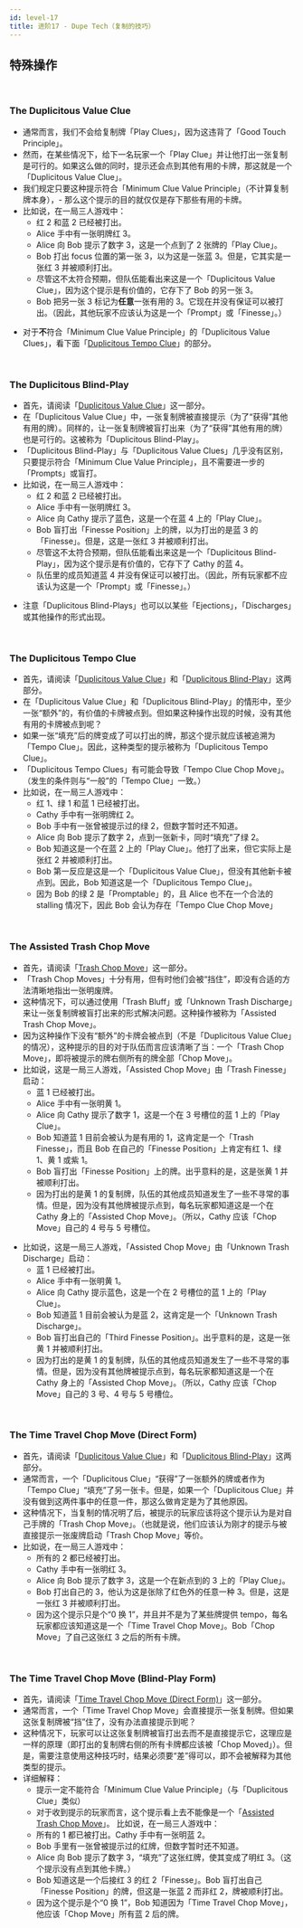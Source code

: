 ```yaml
---
id: level-17
title: 进阶17 - Dupe Tech（复制的技巧）
---
```



## 特殊操作

<br />

### The Duplicitous Value Clue

- 通常而言，我们不会给复制牌「Play Clues」，因为这违背了「Good Touch Principle」。
- 然而，在某些情况下，给下一名玩家一个「Play Clue」并让他打出一张复制是可行的。如果这么做的同时，提示还会点到其他有用的卡牌，那这就是一个「Duplicitous Value Clue」。
- 我们规定只要这种提示符合「Minimum Clue Value Principle」（不计算复制牌本身），- 那么这个提示的目的就仅仅是存下那些有用的卡牌。
- 比如说，在一局三人游戏中：
  - 红 2 和蓝 2 已经被打出。
  - Alice 手中有一张明牌红 3。
  - Alice 向 Bob 提示了数字 3，这是一个点到了 2 张牌的「Play Clue」。
  - Bob 打出 focus 位置的第一张 3，以为这是一张蓝 3。但是，它其实是一张红 3 并被顺利打出。
  - 尽管这不太符合预期，但队伍能看出来这是一个「Duplicitous Value Clue」，因为这个提示是有价值的，它存下了 Bob 的另一张 3。
  - Bob 把另一张 3 标记为**任意**一张有用的 3。它现在并没有保证可以被打出。（因此，其他玩家不应该认为这是一个「Prompt」或「Finesse」。）

<DuplicitousValueClue />

- 对于**不**符合「Minimum Clue Value Principle」的「Duplicitous Value Clues」，看下面「[Duplicitous Tempo Clue](#the-duplicitous-tempo-clue)」的部分。

<br />

### The Duplicitous Blind-Play

- 首先，请阅读「[Duplicitous Value Clue](#the-duplicitous-value-clue)」这一部分。
- 在「Duplicitous Value Clue」中，一张复制牌被直接提示（为了“获得”其他有用的牌）。同样的，让一张复制牌被盲打出来（为了“获得”其他有用的牌）也是可行的。这被称为「Duplicitous Blind-Play」。
- 「Duplicitous Blind-Play」与「Duplicitous Value Clues」几乎没有区别，只要提示符合「Minimum Clue Value Principle」，且不需要进一步的「Prompts」或盲打。
- 比如说，在一局三人游戏中：
  - 红 2 和蓝 2 已经被打出。
  - Alice 手中有一张明牌红 3。
  - Alice 向 Cathy 提示了蓝色，这是一个在蓝 4 上的「Play Clue」。
  - Bob 盲打出「Finesse Position」上的牌，以为打出的是蓝 3 的「Finesse」。但是，这是一张红 3 并被顺利打出。
  - 尽管这不太符合预期，但队伍能看出来这是一个「Duplicitous Blind-Play」，因为这个提示是有价值的，它存下了 Cathy 的蓝 4。
  - 队伍里的成员知道蓝 4 并没有保证可以被打出。（因此，所有玩家都不应该认为这是一个「Prompt」或「Finesse」。）

<DuplicitousBlindPlay />

- 注意「Duplicitous Blind-Plays」也可以以某些「Ejections」，「Discharges」或其他操作的形式出现。

<br />

### The Duplicitous Tempo Clue

- 首先，请阅读「[Duplicitous Value Clue](#the-duplicitous-value-clue)」和「[Duplicitous Blind-Play](#the-duplicitous-blind-play)」这两部分。
- 在「Duplicitous Value Clue」和「Duplicitous Blind-Play」的情形中，至少一张“额外”的，有价值的卡牌被点到。但如果这种操作出现的时候，没有其他有用的卡牌被点到呢？
- 如果一张“填充”后的牌变成了可以打出的牌，那这个提示就应该被追溯为「Tempo Clue」。因此，这种类型的提示被称为「Duplicitous Tempo Clue」。
- 「Duplicitous Tempo Clues」有可能会导致「Tempo Clue Chop Move」。（发生的条件则与“一般”的「Tempo Clue」一致。）
- 比如说，在一局三人游戏中：
  - 红 1、绿 1 和蓝 1 已经被打出。
  - Cathy 手中有一张明牌红 2。
  - Bob 手中有一张曾被提示过的绿 2，但数字暂时还不知道。
  - Alice 向 Bob 提示了数字 2，点到一张新卡，同时“填充”了绿 2。
  - Bob 知道这是一个在蓝 2 上的「Play Clue」。他打了出来，但它实际上是张红 2 并被顺利打出。
  - Bob 第一反应是这是一个「Duplicitous Value Clue」，但没有其他新卡被点到。因此，Bob 知道这是一个「Duplicitous Tempo Clue」。
  - 因为 Bob 的绿 2 是「Promptable」的，且 Alice 也不在一个合法的 stalling 情况下，因此 Bob 会认为存在「Tempo Clue Chop Move」

<DuplicitousTempoClue />

<br />

### The Assisted Trash Chop Move

- 首先，请阅读「[Trash Chop Move](level-4.mdx#the-trash-chop-move)」这一部分。
- 「Trash Chop Moves」十分有用，但有时他们会被“挡住”，即没有合适的方法清晰地指出一张明废牌。
- 这种情况下，可以通过使用「Trash Bluff」或「Unknown Trash Discharge」来让一张复制牌被盲打出来的形式解决问题。这种操作被称为「Assisted Trash Chop Move」。
- 因为这种操作下没有“额外”的卡牌会被点到（不是「Duplicitous Value Clue」的情况），这种提示的目的对于队伍而言应该清晰了当：一个「Trash Chop Move」，即将被提示的牌右侧所有的牌全部「Chop Move」。
- 比如说，这是一局三人游戏，「Assisted Chop Move」由「Trash Finesse」启动：
  - 蓝 1 已经被打出。
  - Alice 手中有一张明黄 1。
  - Alice 向 Cathy 提示了数字 1，这是一个在 3 号槽位的蓝 1 上的「Play Clue」。
  - Bob 知道蓝 1 目前会被认为是有用的 1，这肯定是一个「Trash Finesse」，而且 Bob 在自己的「Finesse Position」上肯定有红 1、绿 1、黄 1 或紫 1。
  - Bob 盲打出「Finesse Position」上的牌。出乎意料的是，这是张黄 1 并被顺利打出。
  - 因为打出的是黄 1 的复制牌，队伍的其他成员知道发生了一些不寻常的事情。但是，因为没有其他牌被提示点到，每名玩家都知道这是一个在 Cathy 身上的「Assisted Chop Move」。（所以，Cathy 应该「Chop Move」自己的 4 号与 5 号槽位。

<AssistedTrashChopMoveTrashFinesse />

- 比如说，这是一局三人游戏，「Assisted Chop Move」由「Unknown Trash Discharge」启动：
  - 蓝 1 已经被打出。
  - Alice 手中有一张明黄 1。
  - Alice 向 Cathy 提示蓝色，这是一个在 2 号槽位的蓝 1 上的「Play Clue」。
  - Bob 知道蓝 1 目前会被认为是蓝 2，这肯定是一个「Unknown Trash Discharge」。
  - Bob 盲打出自己的「Third Finesse Position」。出乎意料的是，这是一张黄 1 并被顺利打出。
  - 因为打出的是黄 1 的复制牌，队伍的其他成员知道发生了一些不寻常的事情。但是，因为没有其他牌被提示点到，每名玩家都知道这是一个在 Cathy 身上的「Assisted Chop Move」。（所以，Cathy 应该「Chop Move」自己的 3 号、4 号与 5 号槽位。

<AssistedTrashChopMoveUTD />

<br />

### The Time Travel Chop Move (Direct Form)

- 首先，请阅读「[Duplicitous Value Clue](#the-duplicitous-value-clue)」和「[Duplicitous Blind-Play](#the-duplicitous-blind-play)」这两部分。
- 通常而言，一个「Duplicitous Clue」“获得”了一张额外的牌或者作为「Tempo Clue」“填充”了另一张卡。但是，如果一个「Duplicitous Clue」并没有做到这两件事中的任意一件，那这么做肯定是为了其他原因。
- 这种情况下，当复制的情况明了后，被提示的玩家应该将这个提示认为是对自己手牌的「Trash Chop Move」。（也就是说，他们应该认为刚才的提示与被直接提示一张废牌启动「Trash Chop Move」等价。
- 比如说，在一局三人游戏中：
  - 所有的 2 都已经被打出。
  - Cathy 手中有一张明红 3。
  - Alice 向 Bob 提示了数字 3，这是一个在新点到的 3 上的「Play Clue」。
  - Bob 打出自己的 3，他认为这是张除了红色外的任意一种 3。但是，这是一张红 3 并被顺利打出。
  - 因为这个提示只是个“0 换 1”，并且并不是为了某些牌提供 tempo，每名玩家都应该知道这是一个「Time Travel Chop Move」。Bob「Chop Move」了自己这张红 3 之后的所有卡牌。

<TimeTravelChopMoveDirect />

<br />

### The Time Travel Chop Move (Blind-Play Form)

- 首先，请阅读「[Time Travel Chop Move (Direct Form)](#the-time-travel-chop-move-direct-form)」这一部分。
- 通常而言，一个「Time Travel Chop Move」会直接提示一张复制牌。但如果这张复制牌被“挡”住了，没有办法直接提示到呢？
- 这种情况下，玩家可以让这张复制牌被盲打出去而不是直接提示它，这理应是一样的原理（即打出的复制牌右侧的所有卡牌都应该被「Chop Moved」）。但是，需要注意使用这种技巧时，结果必须要“差”得可以，即不会被解释为其他类型的提示。
- 详细解释：
  - 提示一定不能符合「Minimum Clue Value Principle」（与「Duplicitous Clue」类似）
  - 对于收到提示的玩家而言，这个提示看上去不能像是一个「[Assisted Trash Chop Move](#the-assisted-trash-chop-move)」。
    比如说，在一局三人游戏中：
  - 所有的 1 都已被打出。Cathy 手中有一张明蓝 2。
  - Bob 手里有一张曾被提示过的红牌，但数字暂时还不知道。
  - Alice 向 Bob 提示了数字 3，“填充”了这张红牌，使其变成了明红 3。（这个提示没有点到其他卡牌。）
  - Bob 知道这是一个后接红 3 的红 2「Finesse」。Bob 盲打出自己「Finesse Position」的牌，但这是一张蓝 2 而非红 2，牌被顺利打出。
  - 因为这个提示是个“0 换 1”，Bob 知道因为「Time Travel Chop Move」，他应该「Chop Move」所有蓝 2 后的牌。

<TimeTravelChopMoveBlind />
